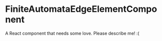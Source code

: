 
<Meta title="@flapjs/modules/fa/graph/components/FiniteAutomataEdgeElementComponent"
    component={FiniteAutomataEdgeElementComponent}/>

# FiniteAutomataEdgeElementComponent

A React component that needs some love. Please describe me! :(

<Props of={FiniteAutomataEdgeElementComponent}/>

